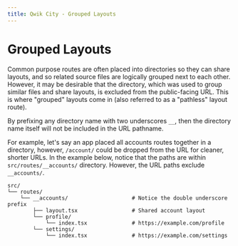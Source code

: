 ```yaml
---
title: Qwik City - Grouped Layouts
---
```


# Grouped Layouts

Common purpose routes are often placed into directories so they can share layouts, and so related source files are logically grouped next to each other. However, it may be desirable that the directory, which was used to group similar files and share layouts, is excluded from the public-facing URL. This is where "grouped" layouts come in (also referred to as a "pathless" layout route).

By prefixing any directory name with two underscores `__`, then the directory name itself will not be included in the URL pathname.

For example, let's say an app placed all accounts routes together in a directory, however, `/account/` could be dropped from the URL for cleaner, shorter URLs. In the example below, notice that the paths are within `src/routes/__accounts/` directory. However, the URL paths exclude `__accounts/`.

```
src/
└── routes/
    └── __accounts/                    # Notice the double underscore prefix
        ├── layout.tsx                 # Shared account layout
        └── profile/
            └── index.tsx              # https://example.com/profile
        └── settings/
            └── index.tsx              # https://example.com/settings
```
